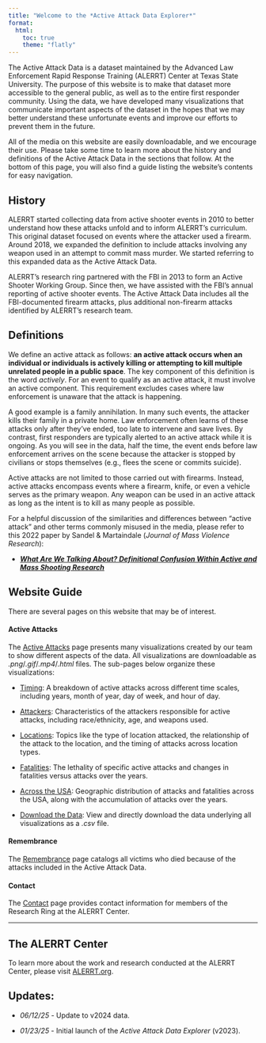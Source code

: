 ```yaml
---
title: "Welcome to the *Active Attack Data Explorer*"
format: 
  html: 
    toc: true
    theme: "flatly"
---
```


The Active Attack Data is a dataset maintained by the Advanced Law Enforcement Rapid Response Training (ALERRT) Center at Texas State University. The purpose of this website is to make that dataset more accessible to the general public, as well as to the entire first responder community. Using the data, we have developed many visualizations that communicate important aspects of the dataset in the hopes that we may better understand these unfortunate events and improve our efforts to prevent them in the future.

All of the media on this website are easily downloadable, and we encourage their use. Please take some time to learn more about the history and definitions of the Active Attack Data in the sections that follow. At the bottom of this page, you will also find a guide listing the website's contents for easy navigation.

## History

ALERRT started collecting data from active shooter events in 2010 to better understand how these attacks unfold and to inform ALERRT’s curriculum. This original dataset focused on events where the attacker used a firearm. Around 2018, we expanded the definition to include attacks involving any weapon used in an attempt to commit mass murder. We started referring to this expanded data as the Active Attack Data.

ALERRT’s research ring partnered with the FBI in 2013 to form an Active Shooter Working Group. Since then, we have assisted with the FBI’s annual reporting of active shooter events. The Active Attack Data includes all the FBI-documented firearm attacks, plus additional non-firearm attacks identified by ALERRT’s research team.

## Definitions

We define an active attack as follows: **an active attack occurs when an individual or individuals is actively killing or attempting to kill multiple unrelated people in a public space**. The key component of this definition is the word *actively*. For an event to qualify as an active attack, it must involve an active component. This requirement excludes cases where law enforcement is unaware that the attack is happening.

A good example is a family annihilation. In many such events, the attacker kills their family in a private home. Law enforcement often learns of these attacks only after they’ve ended, too late to intervene and save lives. By contrast, first responders are typically alerted to an active attack while it is ongoing. As you will see in the data, half the time, the event ends before law enforcement arrives on the scene because the attacker is stopped by civilians or stops themselves (e.g., flees the scene or commits suicide).

Active attacks are not limited to those carried out with firearms. Instead, active attacks encompass events where a firearm, knife, or even a vehicle serves as the primary weapon. Any weapon can be used in an active attack as long as the intent is to kill as many people as possible.

::: callout-tip
For a helpful discussion of the similarities and differences between "active attack" and other terms commonly misused in the media, please refer to this 2022 paper by Sandel & Martaindale (*Journal of Mass Violence Research*):

-   [***What Are We Talking About? Definitional Confusion Within Active and Mass Shooting Research***](https://doi.org/10.53076/JMVR47829)
:::

## Website Guide

There are several pages on this website that may be of interest.

#### **Active Attacks**

The [Active Attacks](./1_visuals.qmd) page presents many visualizations created by our team to show different aspects of the data. All visualizations are downloadable as *.png*/*.gif*/*.mp4*/*.html* files. The sub-pages below organize these visualizations:

-   [Timing](./1_visuals.qmd#timing): A breakdown of active attacks across different time scales, including years, month of year, day of week, and hour of day.

-   [Attackers](./1_visuals.qmd#attackers): Characteristics of the attackers responsible for active attacks, including race/ethnicity, age, and weapons used.

-   [Locations](./1_visuals.qmd#locations): Topics like the type of location attacked, the relationship of the attack to the location, and the timing of attacks across location types.

-   [Fatalities](./1_visuals.qmd#fatalities): The lethality of specific active attacks and changes in fatalities versus attacks over the years.

-   [Across the USA](./1_visuals.qmd#across-the-usa): Geographic distribution of attacks and fatalities across the USA, along with the accumulation of attacks over the years.

-   [Download the Data](./1_visuals.html#download-the-data): View and directly download the data underlying all visualizations as a *.csv* file.

#### **Remembrance**

The [Remembrance](./2_victims.qmd) page catalogs all victims who died because of the attacks included in the Active Attack Data.

#### **Contact**

The [Contact](./3_contact.qmd) page provides contact information for members of the Research Ring at the ALERRT Center.

------------------------------------------------------------------------

## The ALERRT Center

To learn more about the work and research conducted at the ALERRT Center, please visit [ALERRT.org](https://www.alerrt.org).

## Updates:

-   *06/12/25* - Update to v2024 data.

-   *01/23/25* - Initial launch of the *Active Attack Data Explorer* (v2023).

